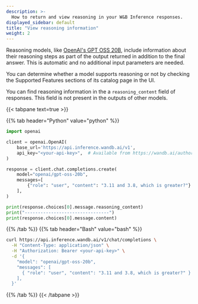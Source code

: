 ```yaml
---
description: >-
  How to return and view reasoning in your W&B Inference responses.
displayed_sidebar: default
title: "View reasoning information"
weight: 2
---
```


Reasoning models, like [OpenAI's GPT OSS 20B](https://huggingface.co/openai/gpt-oss-20b), include information about their reasoning steps as part of the output returned in addition to the final answer. This is automatic and no additional input parameters are needed.

You can determine whether a model supports reasoning or not by checking the Supported Features sections of its catalog page in the UI.

You can find reasoning information in the a `reasoning_content` field of responses. This field is not present in the outputs of other models.

{{< tabpane text=true >}}

{{% tab header="Python" value="python" %}}

```python {hl_lines=[15]}
import openai

client = openai.OpenAI(
    base_url='https://api.inference.wandb.ai/v1',
    api_key="<your-api-key>",  # Available from https://wandb.ai/authorize
)

response = client.chat.completions.create(
    model="openai/gpt-oss-20b",
    messages=[
        {"role": "user", "content": "3.11 and 3.8, which is greater?"}
    ],
)

print(response.choices[0].message.reasoning_content)
print("--------------------------------")
print(response.choices[0].message.content)
```

{{% /tab %}}
{{% tab header="Bash" value="bash" %}}

```bash
curl https://api.inference.wandb.ai/v1/chat/completions \
  -H "Content-Type: application/json" \
  -H "Authorization: Bearer <your-api-key>" \
  -d '{
    "model": "openai/gpt-oss-20b",
    "messages": [
      { "role": "user", "content": "3.11 and 3.8, which is greater?" }
    ],
  }'
```

{{% /tab %}}
{{< /tabpane >}}
